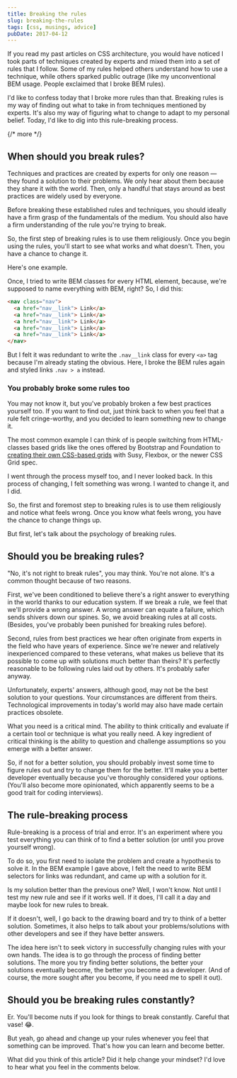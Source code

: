 ```yaml
---
title: Breaking the rules
slug: breaking-the-rules
tags: [css, musings, advice]
pubDate: 2017-04-12
---
```


If you read my past articles on CSS architecture, you would have noticed I took parts of techniques created by experts and mixed them into a set of rules that I follow. Some of my rules helped others understand how to use a technique, while others sparked public outrage (like my unconventional BEM usage. People exclaimed that I broke BEM rules).

I'd like to confess today that I broke more rules than that. Breaking rules is my way of finding out what to take in from techniques mentioned by experts. It's also my way of figuring what to change to adapt to my personal belief. Today, I'd like to dig into this rule-breaking process.

{/* more */}

## When should you break rules?

Techniques and practices are created by experts for only one reason — they found a solution to their problems. We only hear about them because they share it with the world. Then, only a handful that stays around as best practices are widely used by everyone.

Before breaking these established rules and techniques, you should ideally have a firm grasp of the fundamentals of the medium. You should also have a firm understanding of the rule you're trying to break.

So, the first step of breaking rules is to use them religiously. Once you begin using the rules, you'll start to see what works and what doesn't. Then, you have a chance to change it.

Here's one example.

Once, I tried to write BEM classes for every HTML element, because, we're supposed to name everything with BEM, right? So, I did this:

```html
<nav class="nav">
  <a href="nav__link"> Link</a>
  <a href="nav__link"> Link</a>
  <a href="nav__link"> Link</a>
  <a href="nav__link"> Link</a>
  <a href="nav__link"> Link</a>
</nav>
```

But I felt it was redundant to write the `.nav__link` class for every `<a>` tag because I'm already stating the obvious. Here, I broke the BEM rules again and styled links `.nav > a` instead.

### You probably broke some rules too

You may not know it, but you've probably broken a few best practices yourself too. If you want to find out, just think back to when you feel that a rule felt cringe-worthy, and you decided to learn something new to change it.

The most common example I can think of is people switching from HTML-classes based grids like the ones offered by Bootstrap and Foundation to [creating their own CSS-based grids](/blog/from-html-grids-to-css-grids) with Susy, Flexbox, or the newer CSS Grid spec.

I went through the process myself too, and I never looked back. In this process of changing, I felt something was wrong. I wanted to change it, and I did.

So, the first and foremost step to breaking rules is to use them religiously and notice what feels wrong. Once you know what feels wrong, you have the chance to change things up.

But first, let's talk about the psychology of breaking rules.

## Should you be breaking rules?

"No, it's not right to break rules", you may think. You're not alone. It's a common thought because of two reasons.

First, we've been conditioned to believe there's a right answer to everything in the world thanks to our education system. If we break a rule, we feel that we'll provide a wrong answer. A wrong answer can equate a failure, which sends shivers down our spines. So, we avoid breaking rules at all costs. (Besides, you've probably been punished for breaking rules before).

Second, rules from best practices we hear often originate from experts in the field who have years of experience. Since we're newer and relatively inexperienced compared to these veterans, what makes us believe that its possible to come up with solutions much better than theirs? It's perfectly reasonable to be following rules laid out by others. It's probably safer anyway.

Unfortunately, experts' answers, although good, may not be the best solution to your questions. Your circumstances are different from theirs. Technological improvements in today's world may also have made certain practices obsolete.

What you need is a critical mind. The ability to think critically and evaluate if a certain tool or technique is what you really need. A key ingredient of critical thinking is the ability to question and challenge assumptions so you emerge with a better answer.

So, if not for a better solution, you should probably invest some time to figure rules out and try to change them for the better. It'll make you a better developer eventually because you've thoroughly considered your options. (You'll also become more opinionated, which apparently seems to be a good trait for coding interviews).

## The rule-breaking process

Rule-breaking is a process of trial and error. It's an experiment where you test everything you can think of to find a better solution (or until you prove yourself wrong).

To do so, you first need to isolate the problem and create a hypothesis to solve it. In the BEM example I gave above, I felt the need to write BEM selectors for links was redundant, and came up with a solution for it.

Is my solution better than the previous one? Well, I won't know. Not until I test my new rule and see if it works well. If it does, I'll call it a day and maybe look for new rules to break.

If it doesn't, well, I go back to the drawing board and try to think of a better solution. Sometimes, it also helps to talk about your problems/solutions with other developers and see if they have better answers.

The idea here isn't to seek victory in successfully changing rules with your own hands. The idea is to go through the process of finding better solutions. The more you try finding better solutions, the better your solutions eventually become, the better you become as a developer. (And of course, the more sought after you become, if you need me to spell it out).

## Should you be breaking rules constantly?

Er. You'll become nuts if you look for things to break constantly. Careful that vase! 😂.

But yeah, go ahead and change up your rules whenever you feel that something can be improved. That's how you can learn and become better.

What did you think of this article? Did it help change your mindset? I'd love to hear what you feel in the comments below.
